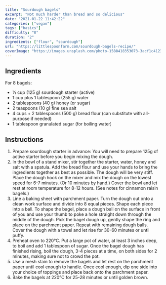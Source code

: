 ```yaml
---
title: "Sourdough bagels"
excerpt: "Not much harder than bread and so delicious"
date: "2021-01-22 11:42:22"
categories: ["vegan"]
tags: ["basics"]
difficulty: "0"
duration: "2"
ingredients: ["flour", "sourdough"]
url: "https://littlespoonfarm.com/sourdough-bagels-recipe/"
coverImage: "https://images.unsplash.com/photo-1588418353073-3acf1c412326?ixlib=rb-1.2.1&ixid=MXwxMjA3fDB8MHxwaG90by1wYWdlfHx8fGVufDB8fHw%3D&auto=format&fit=crop&w=700&q=72"
---
```


## Ingredients

For 8 bagels:

- ½ cup (125 g) sourdough starter (active)
- 1 cup plus 1 tablespoon (255 g) water
- 2 tablespoons (40 g) honey (or sugar)
- 2 teaspoons (10 g) fine sea salt
- 4 cups + 2 tablespoons (500 g) bread flour (can substitute with all-purpose if needed)
- 1 tablespoon granulated sugar (for boiling water)

## Instructions

1. Prepare sourdough starter in advance: You will need to prepare 125g of active starter before you begin mixing the dough.
2. In the bowl of a stand mixer, stir together the starter, water, honey and salt with a spatula. Add the bread flour and use your hands to bring the ingredients together as best as possible. The dough will be very stiff. Place the dough hook on the mixer and mix the dough on the lowest speed for 6-7 minutes. (Or 10 minutes by hand.) Cover the bowl and let rest at room temperature for 8-12 hours. (See notes for cinnamon raisin bagels.)
3. Line a baking sheet with parchment paper. Turn the dough out onto a clean work surface and divide into 8 equal pieces. Shape each piece into a ball. To shape the bagel, place a dough ball on the surface in front of you and use your thumb to poke a hole straight down through the middle of the dough. Pick the bagel dough up, gently shape the ring and place on the parchment paper. Repeat with remaining dough balls. Cover the dough with a towel and let rise for 30-60 minutes or until puffy.
4. Preheat oven to 220°C. Put a large pot of water, at least 3 inches deep, to boil and add 1 tablespoon of sugar. Once the bagel dough has finished rising, boil the dough, 3-4 pieces at a time, on both sides for 2 minutes, making sure not to crowd the pot.
5. Use a mesh stain to remove the bagels and let rest on the parchment paper until cool enough to handle. Once cool enough, dip one side into your choice of toppings and place back onto the parchment paper.
6. Bake the bagels at 220°C for 25-28 minutes or until golden brown.

